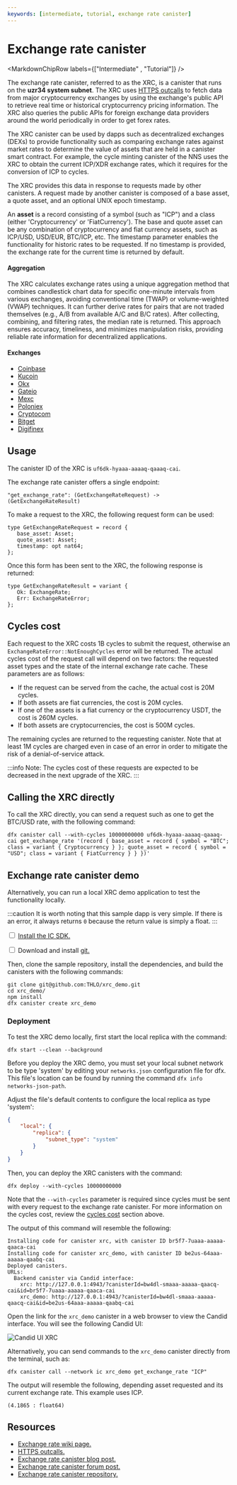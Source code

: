 ```yaml
---
keywords: [intermediate, tutorial, exchange rate canister]
---
```



# Exchange rate canister

<MarkdownChipRow labels={["Intermediate" , "Tutorial"]} />

The exchange rate canister, referred to as the XRC, is a canister that runs on the **uzr34 system subnet**. The XRC uses [HTTPS outcalls](https://internetcomputer.org/https-outcalls/) to fetch data from major cryptocurrency exchanges by using the exchange's public API to retrieve real time or historical cryptocurrency pricing information. The XRC also queries the public APIs for foreign exchange data providers around the world periodically in order to get forex rates.

The XRC canister can be used by dapps such as decentralized exchanges (DEXs) to provide functionality such as comparing exchange rates against market rates to determine the value of assets that are held in a canister smart contract. For example, the cycle minting canister of the <GlossaryTooltip>NNS</GlossaryTooltip> uses the XRC to obtain the current ICP/XDR exchange rates, which it requires for the conversion of ICP to cycles.

The XRC provides this data in response to requests made by other canisters. A request made by another canister is composed of a base asset, a quote asset, and an optional UNIX epoch timestamp.

An **asset** is a record consisting of a symbol (such as "ICP") and a class (either 'Cryptocurrency' or 'FiatCurrency'). The base and quote asset can be any combination of cryptocurrency and fiat currency assets, such as ICP/USD, USD/EUR, BTC/ICP, etc. The timestamp parameter enables the functionality for historic rates to be requested. If no timestamp is provided, the exchange rate for the current time is returned by default.

#### Aggregation

The XRC calculates exchange rates using a unique aggregation method that combines candlestick chart data for specific one-minute intervals from various exchanges, avoiding conventional time (TWAP) or volume-weighted (VWAP) techniques. It can further derive rates for pairs that are not traded themselves (e.g., A/B from available A/C and B/C rates). After collecting, combining, and filtering rates, the median rate is returned. This approach ensures accuracy, timeliness, and minimizes manipulation risks, providing reliable rate information for decentralized applications.

#### Exchanges

- [Coinbase](https://api.pro.coinbase.com/products/BASE_ASSET-QUOTE_ASSET/candles?granularity=60&start=START_TIME&end=END_TIME)
- [Kucoin](https://api.kucoin.com/api/v1/market/candles?symbol=BASE_ASSET-QUOTE_ASSET&type=1min&startAt=START_TIME&endAt=END_TIME)
- [Okx](https://www.okx.com/api/v5/market/history-candles?instId=BASE_ASSET-QUOTE_ASSET&bar=1m&before=START_TIME&after=END_TIME)
- [Gateio](https://api.gateio.ws/api/v4/spot/candlesticks?currency_pair=BASE_ASSET_QUOTE_ASSET&interval=1m&from=START_TIME&to=END_TIME)
- [Mexc](https://www.mexc.com/open/api/v2/market/kline?symbol=BASE_ASSET_QUOTE_ASSET&interval=1m&start_time=START_TIME&limit=1)
- [Poloniex](https://api.poloniex.com/markets/BASE_ASSET_QUOTE_ASSET/candles?interval=MINUTE_1&startTime=START_TIME&endTime=END_TIME)
- [Cryptocom](https://api.crypto.com/exchange/v1/public/get-candlestick?instrument_name=BASE_ASSET_QUOTE_ASSET&timeframe=1m&start_ts=START_TIME&count=1)
- [Bitget](https://api.bitget.com/api/v2/spot/market/candles?symbol=BASE_ASSETQUOTE_ASSET&granularity=1min&startTime=START_TIME&endTime=END_TIME)
- [Digifinex](https://openapi.digifinex.com/v3/kline?symbol=BASE_ASSET_QUOTE_ASSET&period=1&start_time=START_TIME&end_time=END_TIME)


## Usage
The canister ID of the XRC is `uf6dk-hyaaa-aaaaq-qaaaq-cai`.

The exchange rate canister offers a single endpoint:

```
"get_exchange_rate": (GetExchangeRateRequest) -> (GetExchangeRateResult)
```

To make a request to the XRC, the following request form can be used:
```
type GetExchangeRateRequest = record {
   base_asset: Asset;
   quote_asset: Asset;
   timestamp: opt nat64;
};
```

Once this form has been sent to the XRC, the following response is returned:

```
type GetExchangeRateResult = variant {
   Ok: ExchangeRate;
   Err: ExchangeRateError;
};
```

## Cycles cost
Each request to the XRC costs 1B cycles to submit the request, otherwise an `ExchangeRateError::NotEnoughCycles` error will be returned. The actual cycles cost of the request call will depend on two factors: the requested asset types and the state of the internal exchange rate cache. These parameters are as follows:

- If the request can be served from the cache, the actual cost is 20M cycles.
- If both assets are fiat currencies, the cost is 20M cycles.
- If one of the assets is a fiat currency or the cryptocurrency USDT, the cost is 260M cycles.
- If both assets are cryptocurrencies, the cost is 500M cycles.

The remaining cycles are returned to the requesting canister. Note that at least 1M cycles are charged even in case of an error in order to mitigate the risk of a denial-of-service attack.

:::info
Note: The cycles cost of these requests are expected to be decreased in the next upgrade of the XRC.
:::

## Calling the XRC directly

To call the XRC directly, you can send a request such as one to get the BTC/USD rate, with the following command:

```
dfx canister call --with-cycles 10000000000 uf6dk-hyaaa-aaaaq-qaaaq-cai get_exchange_rate '(record { base_asset = record { symbol = "BTC"; class = variant { Cryptocurrency } }; quote_asset = record { symbol = "USD"; class = variant { FiatCurrency } } })'
```

## Exchange rate canister demo

Alternatively, you can run a local XRC demo application to test the functionality locally.

:::caution
It is worth noting that this sample dapp is very simple. If there is an error, it always returns `0` because the return value is simply a float.
:::

<Tabs>
<TabItem value="prereq" label="Prerequisites" default>

<input type="checkbox"/> <a href="/docs/current/developer-docs/getting-started/install">Install the IC SDK.</a>
<div>
</div>
<input type="checkbox"/> Download and install <a href="https://git-scm.com/downloads">git.</a>

</TabItem>
</Tabs>

Then, clone the sample repository, install the dependencies, and build the canisters with the following commands:

```
git clone git@github.com:THLO/xrc_demo.git
cd xrc_demo/
npm install
dfx canister create xrc_demo
```

### Deployment

To test the XRC demo locally, first start the local <GlossaryTooltip>replica</GlossaryTooltip> with the command:

```
dfx start --clean --background
```

Before you deploy the XRC demo, you must set your local subnet network to be type 'system' by editing your `networks.json` configuration file for dfx. This file's location can be found by running the command `dfx info networks-json-path`.

Adjust the file's default contents to configure the local replica as type 'system':

```json
{
    "local": {
        "replica": {
            "subnet_type": "system"
        }
    }
}
```

Then, you can deploy the XRC canisters with the command:

```
dfx deploy --with-cycles 10000000000
```

Note that the `--with-cycles` parameter is required since cycles must be sent with every request to the exchange rate canister. For more information on the cycles cost, review the [cycles cost](#cycles-cost) section above.

The output of this command will resemble the following:

```
Installing code for canister xrc, with canister ID br5f7-7uaaa-aaaaa-qaaca-cai
Installing code for canister xrc_demo, with canister ID be2us-64aaa-aaaaa-qaabq-cai
Deployed canisters.
URLs:
  Backend canister via Candid interface:
    xrc: http://127.0.0.1:4943/?canisterId=bw4dl-smaaa-aaaaa-qaacq-cai&id=br5f7-7uaaa-aaaaa-qaaca-cai
    xrc_demo: http://127.0.0.1:4943/?canisterId=bw4dl-smaaa-aaaaa-qaacq-cai&id=be2us-64aaa-aaaaa-qaabq-cai
```

Open the link for the `xrc_demo` canister in a web browser to view the Candid interface. You will see the following Candid UI:

![Candid UI XRC](./_attachments/Candid-xrc.png)

Alternatively, you can send commands to the `xrc_demo` canister directly from the terminal, such as:

```
dfx canister call --network ic xrc_demo get_exchange_rate "ICP"
```

The output will resemble the following, depending asset requested and its current exchange rate. This example uses ICP.

```
(4.1865 : float64)
```

## Resources

- [Exchange rate wiki page.](https://wiki.internetcomputer.org/wiki/Exchange_rate_canister)
- [HTTPS outcalls.](https://internetcomputer.org/https-outcalls/)
- [Exchange rate canister blog post.](https://medium.com/dfinity/exchange-rate-canister-a-smart-contract-with-oracle-capabilities-f30694753c89)
- [Exchange rate canister forum post.](https://forum.dfinity.org/t/new-exchange-rate-mechanism/14543/65)
- [Exchange rate canister repository.](https://github.com/dfinity/exchange-rate-canister)
